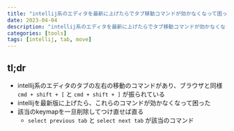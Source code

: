 ```yaml
---
title: "intellij系のエディタを最新に上げたらでタブ移動コマンドが効かなくなって困った"
date: 2023-04-04
description: "intellij系のエディタを最新に上げたらでタブ移動コマンドが効かなくなって困った"
categories: [tools]
tags: [intellij, tab, move]
---
```


## tl;dr

- intellij系のエディタのタブの左右の移動のコマンドがあり、ブラウザと同様 `cmd + shift + [` と `cmd + shift + ]` が振られている
- intellijを最新版に上げたら、これらのコマンドが効かなくなって困った
- 該当のkeymapを一旦削除してつけ直せば直る
  - `select previous tab` と `select next tab` が該当のコマンド
